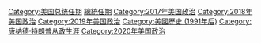[[Category:美国总统任期|Category:美国总统任期]]
[[Category:唐納·川普|總統任期]]
[[Category:2017年美国政治|Category:2017年美国政治]]
[[Category:2018年美国政治|Category:2018年美国政治]]
[[Category:2019年美国政治|Category:2019年美国政治]]
[[Category:美國歷史_(1991年后)|Category:美國歷史 (1991年后)]]
[[Category:唐纳德·特朗普从政生涯|Category:唐纳德·特朗普从政生涯]]
[[Category:2020年美国政治|Category:2020年美国政治]]
